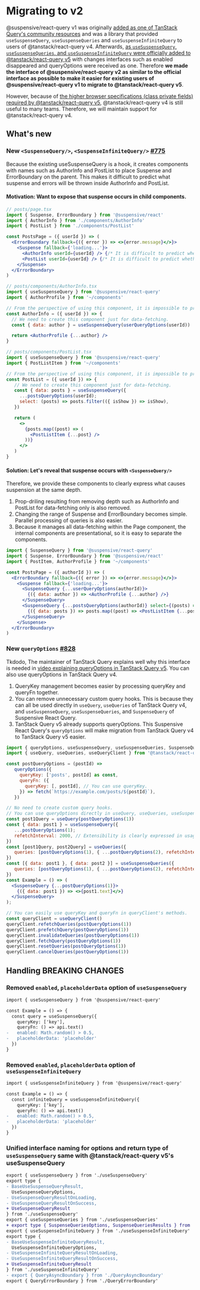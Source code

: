 # Migrating to v2

@suspensive/react-query v1 was originally [added as one of TanStack Query's community resources](https://tanstack.com/query/v4/docs/framework/react/community/suspensive-react-query) and was a library that provided `useSuspenseQuery`, `useSuspenseQueries` and `useSuspenseInfiniteQuery` to users of @tanstack/react-query v4.
Afterwards, [as `useSuspenseQuery`, `useSuspenseQueries`, and `useSuspenseInfiniteQuery` were officially added to @tanstack/react-query v5](https://github.com/TanStack/query/pull/5739) with changes interfaces such as enabled disappeared and queryOptions were received as one.
Therefore **we made the interface of @suspensive/react-query v2 as similar to the official interface as possible to make it easier for existing users of @suspensive/react-query v1 to migrate to @tanstack/react-query v5**.

However, because of [the higher browser specifications (class private fields) required by @tanstack/react-query v5](https://tanstack.com/query/v5/docs/framework/react/installation#requirements), @tanstack/react-query v4 is still useful to many teams.
Therefore, we will maintain support for @tanstack/react-query v4.

## What's new

### New `<SuspenseQuery/>`, `<SuspenseInfiniteQuery/>` [#775](https://github.com/toss/suspensive/pull/775)

Because the existing useSuspenseQuery is a hook, it creates components with names such as AuthorInfo and PostList to place Suspense and ErrorBoundary on the parent.
This makes it difficult to predict what suspense and errors will be thrown inside AuthorInfo and PostList.

#### Motivation: Want to expose that suspense occurs in child components.

```jsx
// posts/page.tsx
import { Suspense, ErrorBoundary } from '@suspensive/react'
import { AuthorInfo } from './components/AuthorInfo'
import { PostList } from './components/PostList'

const PostsPage = ({ userId }) => (
  <ErrorBoundary fallback={({ error }) => <>{error.message}</>}>
    <Suspense fallback={'loading...'}>
      <AuthorInfo userId={userId} /> {/* It is difficult to predict whether a suspension will occur internally. */}
      <PostList userId={userId} /> {/* It is difficult to predict whether a suspension will occur internally. */}
    </Suspense>
  </ErrorBoundary>
)
```

```jsx
// posts/components/AuthorInfo.tsx
import { useSuspenseQuery } from '@suspensive/react-query'
import { AuthorProfile } from '~/components'

// From the perspective of using this component, it is impossible to predict whether Suspense will occur internally just by the name AuthorInfo.
const AuthorInfo = ({ userId }) => {
  // We need to create this component just for data-fetching.
  const { data: author } = useSuspenseQuery(userQueryOptions(userId))

  return <AuthorProfile {...author} />
}
```

```jsx
// posts/components/PostList.tsx
import { useSuspenseQuery } from '@suspensive/react-query'
import { PostListItem } from '~/components'

// From the perspective of using this component, it is impossible to predict whether a suspense will occur internally based on the name PostList alone.
const PostList = ({ userId }) => {
   // We need to create this component just for data-fetching.
   const { data: posts } = useSuspenseQuery({
     ...postsQueryOptions(userId);
     select: (posts) => posts.filter(({ isShow }) => isShow),
   })

   return (
     <>
       {posts.map((post) => (
         <PostListItem {...post} />
       ))}
     </>
   )
}
```

#### Solution: Let's reveal that suspense occurs with `<SuspenseQuery/>`

Therefore, we provide these components to clearly express what causes suspension at the same depth.

1. Prop-driling resulting from removing depth such as AuthorInfo and PostList for data-fetching only is also removed.
2. Changing the range of Suspense and ErrorBoundary becomes simple. Parallel processing of queries is also easier.
3. Because it manages all data-fetching within the Page component, the internal components are presentational, so it is easy to separate the components.

```jsx
import { SuspenseQuery } from '@suspensive/react-query'
import { Suspense, ErrorBoundary } from '@suspensive/react'
import { PostItem, AuthorProfile } from '~/components'

const PostsPage = ({ authorId }) => (
  <ErrorBoundary fallback={({ error }) => <>{error.message}</>}>
    <Suspense fallback={'loading...'}>
      <SuspenseQuery {...userQueryOptions(authorId)}>
        {({ data: author }) => <AuthorProfile {...author} />}
      </SuspenseQuery>
      <SuspenseQuery {...postsQueryOptions(authorId)} select={(posts) => posts.filter(({ isShow }) => isShow)}>
        {({ data: posts }) => posts.map((post) => <PostListItem {...post} />)}
      </SuspenseQuery>
    </Suspense>
  </ErrorBoundary>
)
```

### New `queryOptions` [#828](https://github.com/toss/suspensive/pull/828)

Tkdodo, The maintainer of TanStack Query explains well why this interface is needed in [video explaining queryOptions in TanStack Query v5](https://youtu.be/bhE3wuB_TuA?feature=shared&t=1697).
You can also use queryOptions in TanStack Query v4.

1. QueryKey management becomes easier by processing queryKey and queryFn together.
2. You can remove unnecessary custom query hooks. This is because they can all be used directly in `useQuery`, `useQueries` of TanStack Query v4, and `useSuspenseQuery`, `useSuspenseQueries`, and `SuspenseQuery` of Suspensive React Query.
3. TanStack Query v5 already supports queryOptions. This Suspensive React Query's `queryOptions` will make migration from TanStack Query v4 to TanStack Query v5 easier.

```jsx /queryOptions/
import { queryOptions, useSuspenseQuery, useSuspenseQueries, SuspenseQuery } from '@suspensive/react-query'
import { useQuery, useQueries, useQueryClient } from '@tanstack/react-query'

const postQueryOptions = (postId) =>
   queryOptions({
     queryKey: ['posts', postId] as const,
     queryFn: ({
       queryKey: [, postId], // You can use queryKey.
     }) => fetch(`https://example.com/posts/${postId}`),
   })

// No need to create custom query hooks.
// You can use queryOptions directly in useQuery, useQueries, useSuspenseQuery, useSuspenseQueries, SuspenseQuery.
const post1Query = useQuery(postQueryOptions(1))
const { data: post1 } = useSuspenseQuery({
   ...postQueryOptions(1);
   refetchInterval: 2000, // Extensibility is clearly expressed in usage.
})
const [post1Query, post2Query] = useQueries({
   queries: [postQueryOptions(1), { ...postQueryOptions(2), refetchInterval: 2000 }],
})
const [{ data: post1 }, { data: post2 }] = useSuspenseQueries({
   queries: [postQueryOptions(1), { ...postQueryOptions(2), refetchInterval: 2000 }],
})
const Example = () => (
  <SuspenseQuery {...postQueryOptions(1)}>
    {({ data: post1 }) => <>{post1.text}</>}
  </SuspenseQuery>
);

// You can easily use queryKey and queryFn in queryClient's methods.
const queryClient = useQueryClient()
queryClient.refetchQueries(postQueryOptions(1))
queryClient.prefetchQuery(postQueryOptions(1))
queryClient.invalidateQueries(postQueryOptions(1))
queryClient.fetchQuery(postQueryOptions(1))
queryClient.resetQueries(postQueryOptions(1))
queryClient.cancelQueries(postQueryOptions(1))

```

## Handling BREAKING CHANGES

### Removed `enabled`, `placeholderData` option of `useSuspenseQuery`

```diff
import { useSuspenseQuery } from '@suspensive/react-query'

const Example = () => {
  const query = useSuspenseQuery({
    queryKey: ['key'],
    queryFn: () => api.text()
-   enabled: Math.random() > 0.5,
-   placeholderData: 'placeholder'
  })
}
```

### Removed `enabled`, `placeholderData` option of `useSuspenseInfiniteQuery`

```diff
import { useSuspenseInfiniteQuery } from '@suspensive/react-query'

const Example = () => {
  const infiniteQuery = useSuspenseInfiniteQuery({
    queryKey: ['key'],
    queryFn: () => api.text()
-   enabled: Math.random() > 0.5,
-   placeholderData: 'placeholder'
  })
}
```

### Unified interface naming for options and return type of `useSuspenseQuery` same with @tanstack/react-query v5's useSuspenseQuery

```diff filename="index.ts of @suspensive/react-query"
export { useSuspenseQuery } from './useSuspenseQuery'
export type {
- BaseUseSuspenseQueryResult,
  UseSuspenseQueryOptions,
- UseSuspenseQueryResultOnLoading,
- UseSuspenseQueryResultOnSuccess,
+ UseSuspenseQueryResult
} from './useSuspenseQuery'
export { useSuspenseQueries } from './useSuspenseQueries'
+ export type { SuspenseQueriesOptions, SuspenseQueriesResults } from './useSuspenseQueries'
export { useSuspenseInfiniteQuery } from './useSuspenseInfiniteQuery'
export type {
- BaseUseSuspenseInfiniteQueryResult,
  UseSuspenseInfiniteQueryOptions,
- UseSuspenseInfiniteQueryResultOnLoading,
- UseSuspenseInfiniteQueryResultOnSuccess,
+ UseSuspenseInfiniteQueryResult
} from './useSuspenseInfiniteQuery'
- export { QueryAsyncBoundary } from './QueryAsyncBoundary'
export { QueryErrorBoundary } from './QueryErrorBoundary'
```

